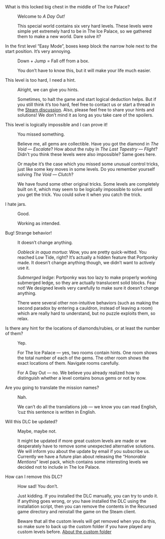 <dl>

<dt>What is this locked big chest in the middle of The Ice Palace?</dt>

<dd>
<p className="short-answer">Welcome to <em>A Day Out!</em></p>

This special world contains six very hard levels.
These levels were simple yet extremely hard to be in The Ice Palace,
so we gathered them to make a new world. Dare solve it?
</dd>

<dt>In the first level “Easy Mode”, boxes keep block the narrow hole next to the start position. It’s very annoying.</dt>

<dd>
<p className="short-answer">Down + Jump = Fall off from a box.</p>

You don’t have to know this, but it will make your life much easier.
</dd>

<dt>This level is too hard, I need a hint.</dt>

<dd>
<p className="short-answer">Alright, we can give you hints.</p>

Sometimes, to halt the game and start logical deduction helps.
But if you still think it’s too hard, feel free to contact us
or start a thread in the [Steam discussion](https://steamcommunity.com/app/497780/discussions/1/).
Also, please feel free to share your hints and solutions!
We don’t mind it as long as you take care of the spoilers.
</dd>

<dt>This level is logically impossible and I can prove it!</dt>

<dd>
<p className="short-answer">You missed something.</p>

Believe me, all gems are collectible. Have you got the diamond in _The Void — Escalate_?
How about the ruby in _The Last Tapestry — Flight_?
Didn't you think these levels were also impossible? Same goes here.

Or maybe it’s the case which you missed some unusual control tricks,
just like some key moves in some levels. Do you remember yourself solving _The Void — Clutch_?

We have found some other original tricks. Some levels are completely built on it,
which may seem to be logically impossible to solve until you get the trick.
You could solve it when you catch the trick.
</dd>

<dt>I hate jars.</dt>

<dd>
<p className="short-answer">Good.</p>

Working as intended.
</dd>

<dt>Bug! Strange behavior!</dt>

<dd>
<p className="short-answer">It doesn’t change anything.</p>

_Oobleck in aqua mortua_: Wow, you are pretty quick-witted. You reached Low Tide, right?
It’s actually a hidden feature that Portponky made. It doesn’t change anything though,
we didn’t want to actively use it.

_Submerged ledge_: Portponky was too lazy to make properly working submerged ledge,
so they are actually translucent solid blocks. Fear not!
We designed levels very carefully to make sure it doesn’t change anything.

There were several other non-intuitive behaviors (such as making the second paradox
by entering a cauldron, instead of leaving a room) which are really hard to understand,
but no puzzle exploits them, so relax.
</dd>

<dt>Is there any hint for the locations of diamonds/rubies, or at least the number of them?</dt>

<dd>
<p className="short-answer">Yep.</p>

For The Ice Palace — yes, two rooms contain hints. One room shows the total number of
each of the gems. The other room shows the exact locations of them. Navigate rooms carefully.

For A Day Out — no. We believe you already realized how to distinguish
whether a level contains bonus gems or not by now.
</dd>

<dt>Are you going to translate the mission names?</dt>

<dd>
<p className="short-answer">Nah.</p>

We can’t do all the translations job — we know you can read English,
’cuz this sentence is written in English.
</dd>

<dt>Will this DLC be updated?</dt>

<dd>
<p className="short-answer">Maybe, maybe not.</p>

It might be updated if more great custom levels are made or we desperately have to remove
some unexpected alternative solutions. We will inform you about the update by email
if you subscribe us. Currently we have a future plan about releasing the “_Honorable Mentions_”
level pack, which contains some interesting levels we decided not to include in The Ice Palace.
</dd>

<dt>How can I remove this DLC?</dt>

<dd>
<p className="short-answer">How sad! You don’t.</p>

Just kidding. If you installed the DLC manually, you can try to undo it. If anything goes wrong,
or you have installed the DLC using the installation script, then you can remove the contents
in the Recursed game directory and reinstall the game on the Steam client.

Beware that all the custom levels will get removed when you do this, so make sure to back up
the custom folder if you have played any custom levels before.
[About the custom folder](https://steamcommunity.com/sharedfiles/filedetails/?id=800043882)
</dd>

</dl>
